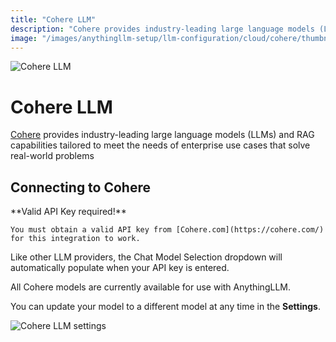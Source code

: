 ```yaml
---
title: "Cohere LLM"
description: "Cohere provides industry-leading large language models (LLMs) and RAG capabilities tailored to meet the needs of enterprise use cases that solve real-world problems"
image: "/images/anythingllm-setup/llm-configuration/cloud/cohere/thumbnail.png"
---
```



<Image
  src="/images/anythingllm-setup/llm-configuration/cloud/cohere/thumbnail.png" 
  height={1080} 
  width={1920} 
  quality={100}
  alt="Cohere LLM"
/>


# Cohere LLM

[Cohere](https://cohere.com/) provides industry-leading large language models (LLMs) and RAG capabilities tailored to meet the needs of enterprise use cases that solve real-world problems


## Connecting to Cohere

<Callout type="info" emoji="️💡">
  **Valid API Key required!**

    You must obtain a valid API key from [Cohere.com](https://cohere.com/) for this integration to work.
</Callout>

Like other LLM providers, the Chat Model Selection dropdown will automatically populate when your API key is entered. 

All Cohere models are currently available for use with AnythingLLM.

You can update your model to a different model at any time in the **Settings**.

<Image
  src="/images/anythingllm-setup/llm-configuration/cloud/cohere/cohere-llm.png" 
  height={1080} 
  width={1920} 
  quality={100}
  alt="Cohere LLM settings"
/>

